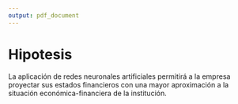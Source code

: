 ```yaml
---
output: pdf_document
---
```


# Hipotesis

La aplicación de redes neuronales artificiales permitirá a la empresa proyectar sus estados financieros con una mayor aproximación a la situación económica-financiera de la institución.